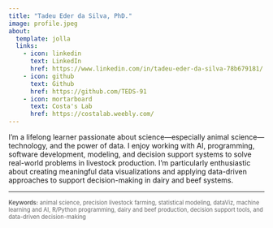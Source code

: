 ```yaml
---
title: "Tadeu Eder da Silva, PhD."
image: profile.jpeg
about:
  template: jolla
  links:
    - icon: linkedin
      text: LinkedIn
      href: https://www.linkedin.com/in/tadeu-eder-da-silva-78b679181/
    - icon: github
      text: Github
      href: https://github.com/TEDS-91
    - icon: mortarboard
      text: Costa's Lab
      href: https://costalab.weebly.com/
---
```


I'm a lifelong learner passionate about science—especially animal science—technology, and the power of data. I enjoy working with AI, programming, software development, modeling, and decision support systems to solve real-world problems in livestock production. I'm particularly enthusiastic about creating meaningful data visualizations and applying data-driven approaches to support decision-making in dairy and beef systems.

---

<div style="color: #666; font-size: 80%;">

**Keywords:** animal science, precision livestock farming, statistical modeling, dataViz, machine learning and AI, R/Python programming, dairy and beef production, decision support tools, and data-driven decision-making

<div>



